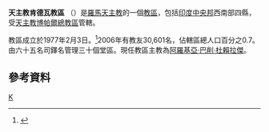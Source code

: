 {{Infobox Roman Catholic diocese
|Roman Catholic Diocese of = 天主教肯德瓦教區
|Latin name of diocese = Dioecesis Khandvaënsis
|image = 
|caption = 
|location = [[印度|印度]]
|territory = [[中央邦|中央邦]]西南部
|population =30,601

|rite = 拉丁禮
|patron = 
|province = 博帕爾
|established = 1977年
|cathedral = 聖母主教座堂
|co-cathedral =
|leadership =主教
|website = [http://www.khandwadiocese.org/ 官方網頁]
|pope = 
|metropolitan = 
|ordinary = 阿羅基亞‧巴削‧杜賴拉傑
|coadjutor archbishop =
|coadjutor bishop =
|auxiliary =
|emeritus =
}}

'''天主教肯德瓦教區''' （{{lang-la|Dioecesis Khandvaënsis}}）是[[羅馬天主教|羅馬天主教]]的一個[[教區|教區]]，包括[[印度|印度]][[中央邦|中央邦]]西南部四縣，受[[天主教博帕爾總教區|天主教博帕爾總教區]]管轄。

教區成立於1977年2月3日。<ref name="dio">{{cite journal
|journal=[[宗座公報|宗座公報]]
|publisher=[[梵蒂岡出版社|梵蒂岡出版社]]
|date=1977年
|volume=69
|title=Apostolico officio
|page=317
|url=http://www.vatican.va/archive/aas/documents/AAS%2069%20%5B1977%5D%20-%20ocr.pdf
|access-date=2013-12-16
|archive-date=2010-03-27
|archive-url=https://web.archive.org/web/20100327065635/http://www.vatican.va/archive/aas/documents/AAS%2069%20%5B1977%5D%20-%20ocr.pdf
|dead-url=no
}}</ref>2006年有教友30,601名，佔轄區總人口百分之0.7。由六十五名司鐸名管理三十個堂區。現任教區主教為[[阿羅基亞‧巴削‧杜賴拉傑|阿羅基亞‧巴削‧杜賴拉傑]]。

==參考資料==
{{reflist}}
[[Category:印度天主教教區|K]]